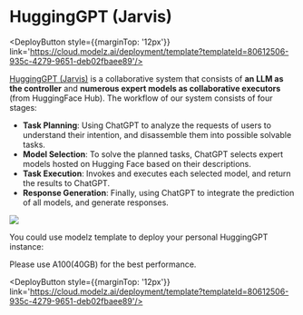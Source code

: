 # HuggingGPT (Jarvis)


<DeployButton style={{marginTop: '12px'}} link='https://cloud.modelz.ai/deployment/template?templateId=80612506-935c-4279-9651-deb02fbaee89'/>

[HuggingGPT (Jarvis)](https://github.com/microsoft/JARVIS) is a collaborative system that consists of **an LLM as the controller** and **numerous expert models as collaborative executors** (from HuggingFace Hub). The workflow of our system consists of four stages:
+ **Task Planning**: Using ChatGPT to analyze the requests of users to understand their intention, and disassemble them into possible solvable tasks.
+ **Model Selection**: To solve the planned tasks, ChatGPT selects expert models hosted on Hugging Face based on their descriptions.
+ **Task Execution**: Invokes and executes each selected model, and return the results to ChatGPT.
+ **Response Generation**: Finally, using ChatGPT to integrate the prediction of all models, and generate responses.

![](https://github.com/microsoft/JARVIS/raw/main/assets/overview.jpg)

You could use modelz template to deploy your personal HuggingGPT instance:


<Callout emoji="🚀">
Please use A100(40GB) for the best performance.
</Callout>

<DeployButton style={{marginTop: '12px'}} link='https://cloud.modelz.ai/deployment/template?templateId=80612506-935c-4279-9651-deb02fbaee89'/>
